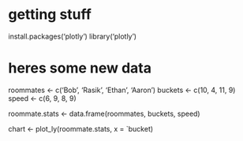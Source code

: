 # getting stuff
install.packages('plotly')
library('plotly')

# heres some new data
roommates <- c('Bob', 'Rasik', 'Ethan', 'Aaron')
buckets <- c(10, 4, 11, 9)
speed <- c(6, 9, 8, 9)

roommate.stats <- data.frame(roommates, buckets, speed)

chart <- plot_ly(roommate.stats, x = `bucket)